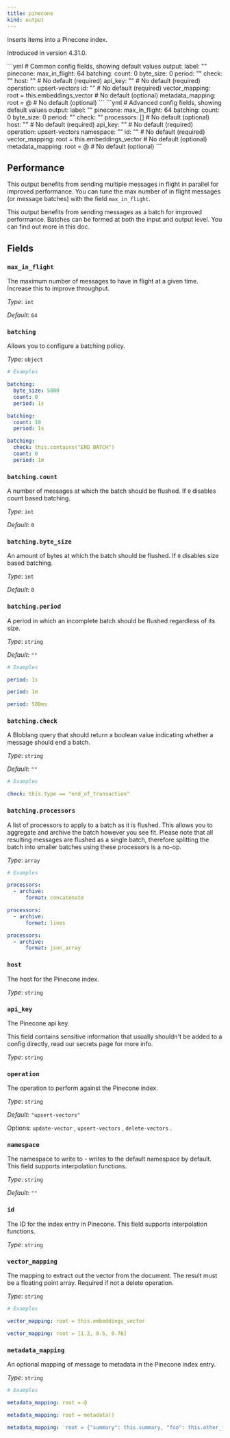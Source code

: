 ```yaml
---
title: pinecone
kind: output
---
```


Inserts items into a Pinecone index.

Introduced in version 4.31.0.


<Tabs>
<TabItem label="Common">
```yml
# Common config fields, showing default values
output:
  label: ""
  pinecone:
    max_in_flight: 64
    batching:
      count: 0
      byte_size: 0
      period: ""
      check: ""
    host: "" # No default (required)
    api_key: "" # No default (required)
    operation: upsert-vectors
    id: "" # No default (required)
    vector_mapping: root = this.embeddings_vector # No default (optional)
    metadata_mapping: root = @ # No default (optional)
```
</TabItem>
<TabItem label="Advanced">
```yml
# Advanced config fields, showing default values
output:
  label: ""
  pinecone:
    max_in_flight: 64
    batching:
      count: 0
      byte_size: 0
      period: ""
      check: ""
      processors: [] # No default (optional)
    host: "" # No default (required)
    api_key: "" # No default (required)
    operation: upsert-vectors
    namespace: ""
    id: "" # No default (required)
    vector_mapping: root = this.embeddings_vector # No default (optional)
    metadata_mapping: root = @ # No default (optional)
```
</TabItem>
</Tabs>


## Performance

This output benefits from sending multiple messages in flight in parallel for improved performance. You can tune the max number of in flight messages (or message batches) with the field `max_in_flight`.

This output benefits from sending messages as a batch for improved performance. Batches can be formed at both the input and output level. You can find out more in this doc.

## Fields

### `max_in_flight`

The maximum number of messages to have in flight at a given time. Increase this to improve throughput.


*Type*: `int`

*Default*: `64`

### `batching`

Allows you to configure a batching policy.


*Type*: `object`


```yml
# Examples

batching:
  byte_size: 5000
  count: 0
  period: 1s

batching:
  count: 10
  period: 1s

batching:
  check: this.contains("END BATCH")
  count: 0
  period: 1m
```

### `batching.count`

A number of messages at which the batch should be flushed. If `0` disables count based batching.


*Type*: `int`

*Default*: `0`

### `batching.byte_size`

An amount of bytes at which the batch should be flushed. If `0` disables size based batching.


*Type*: `int`

*Default*: `0`

### `batching.period`

A period in which an incomplete batch should be flushed regardless of its size.


*Type*: `string`

*Default*: `""`

```yml
# Examples

period: 1s

period: 1m

period: 500ms
```

### `batching.check`

A Bloblang query that should return a boolean value indicating whether a message should end a batch.


*Type*: `string`

*Default*: `""`

```yml
# Examples

check: this.type == "end_of_transaction"
```

### `batching.processors`

A list of processors to apply to a batch as it is flushed. This allows you to aggregate and archive the batch however you see fit. Please note that all resulting messages are flushed as a single batch, therefore splitting the batch into smaller batches using these processors is a no-op.


*Type*: `array`


```yml
# Examples

processors:
  - archive:
      format: concatenate

processors:
  - archive:
      format: lines

processors:
  - archive:
      format: json_array
```

### `host`

The host for the Pinecone index.


*Type*: `string`


### `api_key`

The Pinecone api key.
<Aside type="caution" title="Sensitive Information">
	This field contains sensitive information that usually shouldn't be added to a config directly, read our secrets page for more info.
</Aside>



*Type*: `string`


### `operation`

The operation to perform against the Pinecone index.


*Type*: `string`

*Default*: `"upsert-vectors"`

Options:
`update-vector`
, `upsert-vectors`
, `delete-vectors`
.

### `namespace`

The namespace to write to - writes to the default namespace by default.
This field supports interpolation functions.


*Type*: `string`

*Default*: `""`

### `id`

The ID for the index entry in Pinecone.
This field supports interpolation functions.


*Type*: `string`


### `vector_mapping`

The mapping to extract out the vector from the document. The result must be a floating point array. Required if not a delete operation.


*Type*: `string`


```yml
# Examples

vector_mapping: root = this.embeddings_vector

vector_mapping: root = [1.2, 0.5, 0.76]
```

### `metadata_mapping`

An optional mapping of message to metadata in the Pinecone index entry.


*Type*: `string`


```yml
# Examples

metadata_mapping: root = @

metadata_mapping: root = metadata()

metadata_mapping: 'root = {"summary": this.summary, "foo": this.other_field}'
```


